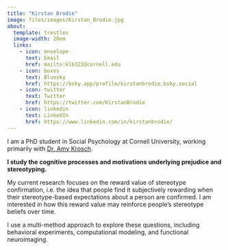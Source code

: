 ```yaml
---
title: "Kirstan Brodie"
image: files/images/Kirstan_Brodie.jpg
about:
  template: trestles
  image-width: 20em
  links:
    - icon: envelope
      text: Email
      href: mailto:klb322@cornell.edu
    - icon: boxes
      text: Bluesky
      href: https://bsky.app/profile/kirstanbrodie.bsky.social
    - icon: twitter
      text: Twitter
      href: https://twitter.com/KirstanBrodie
    - icon: linkedin
      text: LinkedIn
      href: https://www.linkedin.com/in/kirstanbrodie/
---
```


I am a PhD student in Social Psychology at Cornell University, working primarily with [Dr. Amy Krosch](https://www.kroschlab.com/).

**I study the cognitive processes and motivations underlying prejudice and stereotyping.**

My current research focuses on the reward value of stereotype confirmation, i.e. the idea that people find it subjectively rewarding when their stereotype-based expectations about a person are confirmed. I am interested in how this reward value may reinforce people's stereotype beliefs over time.

I use a multi-method approach to explore these questions, including behavioral experiments, computational modeling, and functional neuroimaging.
